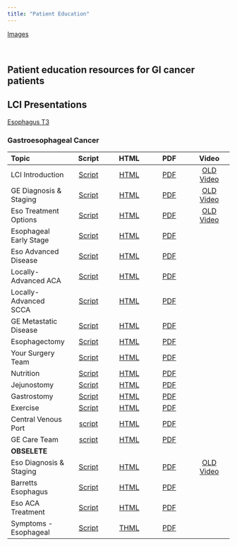 ```yaml
---
title: "Patient Education"
---
```

[Images](images.html)

<br/>

## Patient education resources for GI cancer patients

## LCI Presentations

[Esophagus T3](lci_esot3_slides.html) 


### Gastroesophageal Cancer

| Topic | Script | HTML | PDF | Video |
|:--------------|:-------------:|:-------------:|:-------------:|:-------------:|
| LCI Introduction | [Script](lci_intro_slides.html) | [HTML](lci_intro.html) | [PDF](lci_intro.pdf) | [OLD Video](https://www.youtube.com/watch?v=aDkgurq17wE) |
| GE Diagnosis & Staging | [Script](ge_dx_staging_slides.html) | [HTML](ge_dx_staging.html) | [PDF](ge_dx_staging.pdf) | [OLD Video](https://www.youtube.com/watch?v=aDkgurq17wE) |
| Eso Treatment Options | [Script](eso_rx_options_slides.html) | [HTML](eso_tx_options.html) | [PDF](eso_rx_options.pdf) | [OLD Video](https://www.youtube.com/watch?v=Tk8cp3uL-lU) |
| Esophageal Early Stage | [Script](eso_early_slides.html) | [HTML](eso_early.html) | [PDF](eso_early.pdf) |  |
| Eso Advanced Disease | [Script](eso_advanced_slides.html) | [HTML](eso_advanced.html) | [PDF](eso_advanced.pdf) |  |
| Locally-Advanced ACA | [Script](eso_aca_locally_advanced_slides.html) | [HTML](eso_aca_locally_advanced.html) | [PDF](eso_aca_locally_advanced.pdf) |  |
| Locally-Advanced SCCA | [Script](eso_scca_locally_advanced_slides.html) | [HTML](eso_scca_locally_advanced.html) | [PDF](eso_scca_locally_advanced.pdf) |  |
| GE Metastatic Disease | [Script](ge_metastatic_slides.html) | [HTML](ge_metastatic.html) | [PDF](ge_metastatic.pdf) |  |
| Esophagectomy | [Script](eso_surgery_slides.html) | [HTML](eso_surgery.html) | [PDF](eso_surgery.pdf) |  |
| Your Surgery Team | [Script](surgeon_slides.html) | [HTML](surgeon.html) | [PDF](surgeon.pdf) |  |
| Nutrition | [Script](nutrition_slides.html) | [HTML](nutrition.html) | [PDF](nutrition.pdf) |  |
| Jejunostomy | [Script](jejunostomy_slides.html) | [HTML](jejunostomy.html) | [PDF](jejunostomy.pdf) |  |
| Gastrostomy | [Script](gastrostomy_slides.html) | [HTML](gastrostomy.html) | [PDF](gastrostomy.pdf) |  |
| Exercise | [Script](exercise_slides.html) | [HTML](exercise.html) | [PDF](exercise.pdf) |  |
| Central Venous Port | [script](cv_port_slides.html) | [HTML](cv_port.html) | [PDF](cv_port.pdf) |  |
| GE Care Team | [script](ge_care_team_slides.html) | [HTML](ge_care_team.html) | [PDF](ge_care_team.pdf) |  |
| **OBSELETE** |  |  |  |  |
| Eso Diagnosis & Staging | [Script](eso_dx_staging_slides.html) | [HTML](eso_dx_staging.html) | [PDF](eso_dx_staging.pdf) | [OLD Video](https://www.youtube.com/watch?v=aDkgurq17wE) |
| Barretts Esophagus | [Script](eso_barretts_slides.html) | [HTML](eso_barretts.html) | [PDF](eso_barretts.pdf) |  |
| Eso ACA Treatment | [Script](eso_aca_rx_slides.html) | [HTML](eso_aca_rx.html) | [PDF](eso_aca_rx.pdf) |  |
| Symptoms - Esophageal | [Script](eso_symptoms_slides.html) | [THML](eso_symptoms.html) | [PDF](eso_symptoms.pdf) |  |
